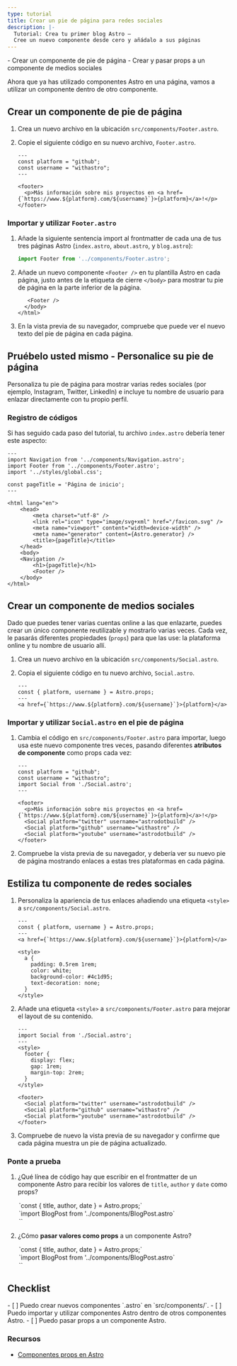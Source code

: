 ```yaml
---
type: tutorial
title: Crear un pie de página para redes sociales
description: |-
  Tutorial: Crea tu primer blog Astro —
  Cree un nuevo componente desde cero y añádalo a sus páginas
---
```




<PreCheck>
  - Crear un componente de pie de página
  - Crear y pasar props a un componente de medios sociales
</PreCheck>

Ahora que ya has utilizado componentes Astro en una página, vamos a utilizar un componente dentro de otro componente.

## Crear un componente de pie de página

1. Crea un nuevo archivo en la ubicación `src/components/Footer.astro`.

2. Copie el siguiente código en su nuevo archivo, `Footer.astro`.

    ```astro title="src/components/Footer.astro"
    ---
    const platform = "github";
    const username = "withastro";
    ---

    <footer>
      <p>Más información sobre mis proyectos en <a href={`https://www.${platform}.com/${username}`}>{platform}</a>!</p>
    </footer>
    ```

### Importar y utilizar `Footer.astro`

1. Añade la siguiente sentencia import al frontmatter de cada una de tus tres páginas Astro (`index.astro`, `about.astro`, y `blog.astro`):

    ```js
    import Footer from '../components/Footer.astro';
    ```

2. Añade un nuevo componente `<Footer />` en tu plantilla Astro en cada página, justo antes de la etiqueta de cierre `</body>` para mostrar tu pie de página en la parte inferior de la página. 

    ```astro ins={1}
       <Footer />
      </body>
    </html>
    ```

3. En la vista previa de su navegador, compruebe que puede ver el nuevo texto del pie de página en cada página.

<Box icon="puzzle-piece">

## Pruébelo usted mismo - Personalice su pie de página

Personaliza tu pie de página para mostrar varias redes sociales (por ejemplo, Instagram, Twitter, LinkedIn) e incluye tu nombre de usuario para enlazar directamente con tu propio perfil.

</Box>

### Registro de códigos
Si has seguido cada paso del tutorial, tu archivo `index.astro` debería tener este aspecto:

```astro title="src/pages/index.astro"
---
import Navigation from '../components/Navigation.astro';
import Footer from '../components/Footer.astro';
import '../styles/global.css';

const pageTitle = 'Página de inicio';
---

<html lang="en">
	<head>
		<meta charset="utf-8" />
		<link rel="icon" type="image/svg+xml" href="/favicon.svg" />
		<meta name="viewport" content="width=device-width" />
		<meta name="generator" content={Astro.generator} />
		<title>{pageTitle}</title>
	</head>
	<body>
    <Navigation />
		<h1>{pageTitle}</h1>
		<Footer />
	</body>
</html>
```

## Crear un componente de medios sociales

Dado que puedes tener varias cuentas online a las que enlazarte, puedes crear un único componente reutilizable y mostrarlo varias veces. Cada vez, le pasarás diferentes propiedades (`props`) para que las use: la plataforma online y tu nombre de usuario allí.

1. Crea un nuevo archivo en la ubicación `src/components/Social.astro`.

2. Copia el siguiente código en tu nuevo archivo, `Social.astro`.

    ```astro title="src/components/Social.astro"
    ---
    const { platform, username } = Astro.props;
    ---
    <a href={`https://www.${platform}.com/${username}`}>{platform}</a>
    ```

### Importar y utilizar `Social.astro` en el pie de página

1. Cambia el código en `src/components/Footer.astro` para importar, luego usa este nuevo componente tres veces, pasando diferentes **atributos de componente** como props cada vez:

    ```astro title="src/components/Footer.astro" del={2,3,8} ins={4,9-11}
    ---
    const platform = "github";
    const username = "withastro";
    import Social from './Social.astro';
    ---

    <footer>
      <p>Más información sobre mis proyectos en <a href={`https://www.${platform}.com/${username}`}>{platform}</a>!</p>
      <Social platform="twitter" username="astrodotbuild" />
      <Social platform="github" username="withastro" />
      <Social platform="youtube" username="astrodotbuild" />
    </footer>
    ```

2. Compruebe la vista previa de su navegador, y debería ver su nuevo pie de página mostrando enlaces a estas tres plataformas en cada página.

## Estiliza tu componente de redes sociales

1. Personaliza la apariencia de tus enlaces añadiendo una etiqueta `<style>` a `src/components/Social.astro`.

    ```astro title="src/components/Social.astro" ins={6-17} 'class="social-platform'
    ---
    const { platform, username } = Astro.props;
    ---
    <a href={`https://www.${platform}.com/${username}`}>{platform}</a>

    <style>
      a {
        padding: 0.5rem 1rem;
        color: white;
        background-color: #4c1d95;
        text-decoration: none;
      }
    </style>
    ```

2. Añade una etiqueta `<style>` a `src/components/Footer.astro` para mejorar el layout de su contenido.

    ```astro title="src/components/Footer.astro" ins={4-10}
    ---
    import Social from './Social.astro';
    ---
    <style>
      footer {
        display: flex;
        gap: 1rem;
        margin-top: 2rem;
      }
    </style>

    <footer>
      <Social platform="twitter" username="astrodotbuild" />
      <Social platform="github" username="withastro" />
      <Social platform="youtube" username="astrodotbuild" />
    </footer>
    ```

3. Compruebe de nuevo la vista previa de su navegador y confirme que cada página muestra un pie de página actualizado.

<Box icon="question-mark">

### Ponte a prueba

1. ¿Qué línea de código hay que escribir en el frontmatter de un componente Astro para recibir los valores de `title`, `author` y `date` como props?

    <MultipleChoice>
      <Option isCorrect>
        `const { title, author, date } = Astro.props;`
      </Option>
      <Option>
        `import BlogPost from '../components/BlogPost.astro`
      </Option>
      <Option>
        `<BlogPost title="Mi primer post" author="Juan" date="12 Aug 2022" />`
      </Option>
    </MultipleChoice>
    

2. ¿Cómo **pasar valores como props** a un componente Astro?
    <MultipleChoice>
      <Option>
        `const { title, author, date } = Astro.props;`
      </Option>
      <Option>
        `import BlogPost from '../components/BlogPost.astro`
      </Option>
      <Option isCorrect>
        `<BlogPost title="Mi primer post" author="Juan" date="12 Aug 2022" />`
      </Option>
    </MultipleChoice>
</Box>



<Box icon="check-list">

## Checklist

<Checklist>
- [ ] Puedo crear nuevos componentes `.astro` en `src/components/`.
- [ ] Puedo importar y utilizar componentes Astro dentro de otros componentes Astro.
- [ ] Puedo pasar props a un componente Astro.
</Checklist>
</Box>

### Recursos

- [Componentes props en Astro](/en/core-concepts/astro-components/#component-props)
